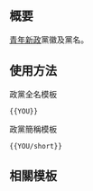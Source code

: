 {{NoteTA/MediaWiki}}{{Documentation subpage}}<!-- 在本行下編輯模板說明 -->

== 概要 ==
[[青年新政]]黨徽及黨名。

== 使用方法 ==
;政黨全名模板
 <pre>{{YOU}}</pre>

;政黨簡稱模板
 <pre>{{YOU/short}}</pre>

== 相關模板 ==
{{香港政黨模板}}